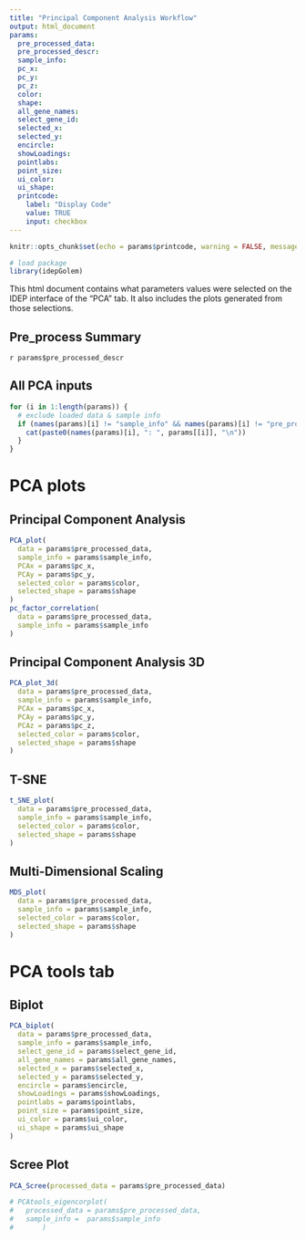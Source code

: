 ```yaml
---
title: "Principal Component Analysis Workflow"
output: html_document
params:
  pre_processed_data:
  pre_processed_descr:
  sample_info:
  pc_x:
  pc_y:
  pc_z:
  color:
  shape:
  all_gene_names:
  select_gene_id:
  selected_x:
  selected_y:
  encircle:
  showLoadings:
  pointlabs:
  point_size:
  ui_color:
  ui_shape:
  printcode:
    label: "Display Code"
    value: TRUE
    input: checkbox
---
```


```r
knitr::opts_chunk$set(echo = params$printcode, warning = FALSE, message = FALSE)
```


```r
# load package
library(idepGolem)
```

<!-- This document cannot be knit directly from R studio -->

This html document contains what parameters values were selected on the IDEP interface of the "PCA" tab. It also includes the plots generated from those selections.

## Pre_process Summary
`r params$pre_processed_descr`

## All PCA inputs
```r
for (i in 1:length(params)) {
  # exclude loaded data & sample info
  if (names(params)[i] != "sample_info" && names(params)[i] != "pre_processed_data" && names(params)[i] != "all_gene_names") {
    cat(paste0(names(params)[i], ": ", params[[i]], "\n"))
  }
}
```


# PCA plots

## Principal Component Analysis
```r
PCA_plot(
  data = params$pre_processed_data,
  sample_info = params$sample_info,
  PCAx = params$pc_x,
  PCAy = params$pc_y,
  selected_color = params$color,
  selected_shape = params$shape
)
pc_factor_correlation(
  data = params$pre_processed_data,
  sample_info = params$sample_info
)
```

## Principal Component Analysis 3D
```r
PCA_plot_3d(
  data = params$pre_processed_data,
  sample_info = params$sample_info,
  PCAx = params$pc_x,
  PCAy = params$pc_y,
  PCAz = params$pc_z,
  selected_color = params$color,
  selected_shape = params$shape
)
```

## T-SNE
```r
t_SNE_plot(
  data = params$pre_processed_data,
  sample_info = params$sample_info,
  selected_color = params$color,
  selected_shape = params$shape
)
```

## Multi-Dimensional Scaling
```r
MDS_plot(
  data = params$pre_processed_data,
  sample_info = params$sample_info,
  selected_color = params$color,
  selected_shape = params$shape
)
```


# PCA tools tab

## Biplot
```r
PCA_biplot(
  data = params$pre_processed_data,
  sample_info = params$sample_info,
  select_gene_id = params$select_gene_id,
  all_gene_names = params$all_gene_names,
  selected_x = params$selected_x,
  selected_y = params$selected_y,
  encircle = params$encircle,
  showLoadings = params$showLoadings,
  pointlabs = params$pointlabs,
  point_size = params$point_size,
  ui_color = params$ui_color,
  ui_shape = params$ui_shape
)
```

## Scree Plot
```r
PCA_Scree(processed_data = params$pre_processed_data)
```

<!--# Eigenvalue Correlation-->
```r
# PCAtools_eigencorplot(
#   processed_data = params$pre_processed_data,
#   sample_info =  params$sample_info
#       )
```

